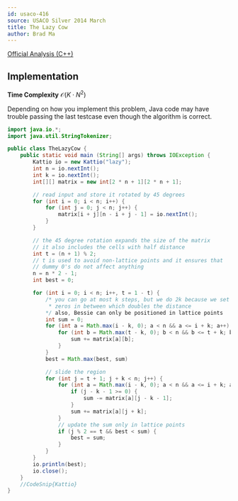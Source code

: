 ```yaml
---
id: usaco-416
source: USACO Silver 2014 March
title: The Lazy Cow
author: Brad Ma
---
```


[Official Analysis (C++)](http://www.usaco.org/current/data/sol_lazy_silver.html)

## Implementation

**Time Complexity** $\mathcal{O}(K \cdot N ^ 2)$

<LanguageSection>
  
<JavaSection>
  
<Warning>
Depending on how you implement this problem, Java code may have trouble 
passing the last testcase even though the algorithm is correct.
</Warning>
  
```java
import java.io.*;
import java.util.StringTokenizer;

public class TheLazyCow {
	public static void main (String[] args) throws IOException {
		Kattio io = new Kattio("lazy");
		int n = io.nextInt();
		int k = io.nextInt();
		int[][] matrix = new int[2 * n + 1][2 * n + 1];

		// read input and store it rotated by 45 degrees
		for (int i = 0; i < n; i++) {
			for (int j = 0; j < n; j++) {
				matrix[i + j][n - i + j - 1] = io.nextInt();
			}
		}

		// the 45 degree rotation expands the size of the matrix
		// it also includes the cells with half distance
		int t = (n + 1) % 2;  
		// t is used to avoid non-lattice points and it ensures that 
		// dummy 0's do not affect anything
		n = n * 2 - 1;
		int best = 0;

		for (int i = 0; i < n; i++, t = 1 - t) {
			/* you can go at most k steps, but we do 2k because we set 
			 * zeros in between which doubles the distance
			*/ also, Bessie can only be positioned in lattice points
			int sum = 0;
			for (int a = Math.max(i - k, 0); a < n && a <= i + k; a++) {
				for (int b = Math.max(t - k, 0); b < n && b <= t + k; b++) {
					sum += matrix[a][b];
				}
			}
			best = Math.max(best, sum)

			// slide the region
			for (int j = t + 1; j + k < n; j++) {
				for (int a = Math.max(i - k, 0); a < n && a <= i + k; a++) {
					if (j - k - 1 >= 0) {
						sum -= matrix[a][j - k - 1];
					}
					sum += matrix[a][j + k];
				}
				// update the sum only in lattice points
				if (j % 2 == t && best < sum) {
					best = sum;
				}
			}
		}
		io.println(best);
		io.close();
	}
 	//CodeSnip{Kattio}
}
```
  
</JavaSection>
  
</LanguageSection>
